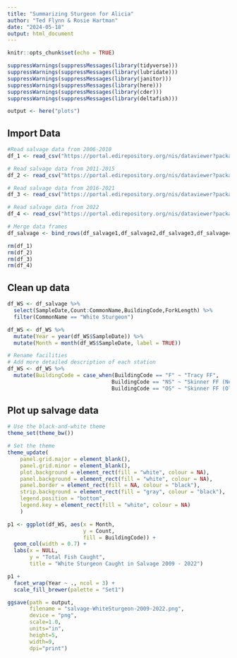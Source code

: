 ```yaml
---
title: "Summarizing Sturgeon for Alicia"
author: "Ted Flynn & Rosie Hartman"
date: "2024-05-18"
output: html_document
---
```


```r
knitr::opts_chunk$set(echo = TRUE)

suppressWarnings(suppressMessages(library(tidyverse)))
suppressWarnings(suppressMessages(library(lubridate)))
suppressWarnings(suppressMessages(library(janitor)))
suppressWarnings(suppressMessages(library(here)))
suppressWarnings(suppressMessages(library(cder)))
suppressWarnings(suppressMessages(library(deltafish)))

output <- here("plots")

```

## Import Data

```r
#Read salvage data from 2006-2010
df_1 <- read_csv("https://portal.edirepository.org/nis/dataviewer?packageid=edi.1290.6&entityid=2b69c9a5839388f4ffa0389fca291db9")

# Read salvage data from 2011-2015
df_2 <- read_csv("https://portal.edirepository.org/nis/dataviewer?packageid=edi.1290.6&entityid=0854feedae21e01de8a066ac53b4d7a7")

# Read salvage data from 2016-2021
df_3 <- read_csv("https://portal.edirepository.org/nis/dataviewer?packageid=edi.1290.6&entityid=218aab8614d887c71cfc3d35402e6c16")

# Read salvage data from 2022
df_4 <- read_csv("https://portal.edirepository.org/nis/dataviewer?packageid=edi.1290.6&entityid=5f4a97b2a14665c99ea99a42451e47c3")

# Merge data frames
df_salvage <- bind_rows(df_salvage1,df_salvage2,df_salvage3,df_salvage4)

rm(df_1)
rm(df_2)
rm(df_3)
rm(df_4)

```

## Clean up data

```r

df_WS <- df_salvage %>% 
  select(SampleDate,Count:CommonName,BuildingCode,ForkLength) %>% 
  filter(CommonName == "White Sturgeon")

df_WS <- df_WS %>%
  mutate(Year = year(df_WS$SampleDate)) %>%
  mutate(Month = month(df_WS$SampleDate, label = TRUE))

# Rename facilities
# Add more detailed description of each station
df_WS <- df_WS %>% 
  mutate(BuildingCode = case_when(BuildingCode == "F" ~ "Tracy FF",
                                 BuildingCode == "NS" ~ "Skinner FF (New)",
                                 BuildingCode == "OS" ~ "Skinner FF (Old)"))

```

## Plot up salvage data

```r

# Use the black-and-white theme
theme_set(theme_bw())

# Set the theme
theme_update(
    panel.grid.major = element_blank(),
    panel.grid.minor = element_blank(),
    plot.background = element_rect(fill = "white", colour = NA),
    panel.background = element_rect(fill = "white", colour = NA),
    panel.border = element_rect(fill = NA, colour = "black"),
    strip.background = element_rect(fill = "gray", colour = "black"),
    legend.position = "bottom",
    legend.key = element_rect(fill = "white", colour = NA)
    )

p1 <- ggplot(df_WS, aes(x = Month,
                        y = Count,
                        fill = BuildingCode)) +
  geom_col(width = 0.7) +
  labs(x = NULL,
       y = "Total Fish Caught",
       title = "White Sturgeon Caught in Salvage 2009 - 2022")

p1 + 
  facet_wrap(Year ~ ., ncol = 3) +
  scale_fill_brewer(palette = "Set1")

ggsave(path = output,
       filename = "salvage-WhiteSturgeon-2009-2022.png",
       device = "png",
       scale=1.0,
       units="in",
       height=5,
       width=9,
       dpi="print")

```

